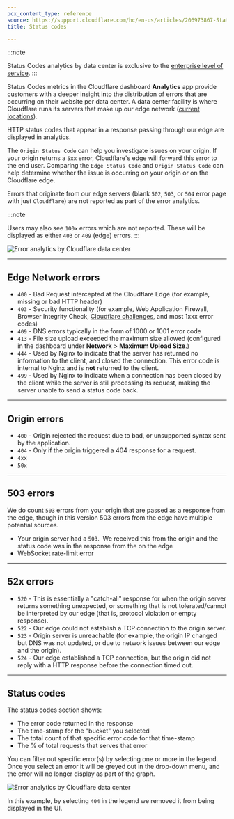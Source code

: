 ```yaml
---
pcx_content_type: reference
source: https://support.cloudflare.com/hc/en-us/articles/206973867-Status-code-metrics-in-Cloudflare-Site-Analytics
title: Status codes

---
```


:::note

Status Codes analytics by data center is exclusive to the [enterprise level of service](https://www.cloudflare.com/plans/enterprise/contact/). 
:::

Status Codes metrics in the Cloudflare dashboard **Analytics** app provide customers with a deeper insight into the distribution of errors that are occurring on their website per data center. A data center facility is where Cloudflare runs its servers that make up our edge network ([current locations](https://www.cloudflare.com/network/)).

HTTP status codes that appear in a response passing through our edge are displayed in analytics. 

The `Origin Status Code` can help you investigate issues on your origin. If your origin returns a `5xx` error, Cloudflare's edge will forward this error to the end user. Comparing the `Edge Status Code` and `Origin Status Code` can help determine whether the issue is occurring on your origin or on the Cloudflare edge.

Errors that originate from our edge servers (blank `502`, `503`, or `504` error page with just `Cloudflare`) are not reported as part of the error analytics.

:::note

Users may also see `100x` errors which are not reported. These will be displayed as either `403` or `409` (edge) errors. 
:::

![Error analytics by Cloudflare data center](~/assets/images/analytics/status-codes.png)

***

## Edge Network errors

* `400` - Bad Request intercepted at the Cloudflare Edge (for example, missing or bad HTTP header)
* `403` - Security functionality (for example, Web Application Firewall, Browser Integrity Check, [Cloudflare challenges](/waf/reference/cloudflare-challenges/), and most 1xxx error codes)
* `409` - DNS errors typically in the form of 1000 or 1001 error code
* `413` - File size upload exceeded the maximum size allowed (configured in the dashboard under **Network** > **Maximum Upload Size**.)
* `444` - Used by Nginx to indicate that the server has returned no information to the client, and closed the connection. This error code is internal to Nginx and is **not** returned to the client.
* `499` - Used by Nginx to indicate when a connection has been closed by the client while the server is still processing its request, making the server unable to send a status code back.

***

## Origin errors

* `400` - Origin rejected the request due to bad, or unsupported syntax sent by the application.
* `404` - Only if the origin triggered a 404 response for a request.
* `4xx`
* `50x`

***

## 503 errors

We do count `503` errors from your origin that are passed as a response from the edge, though in this version 503 errors from the edge have multiple potential sources.

* Your origin server had a `503`.  We received this from the origin and the status code was in the response from the on the edge
* WebSocket rate-limit error

***

## 52x errors

* `520` - This is essentially a "catch-all" response for when the origin server returns something unexpected, or something that is not tolerated/cannot be interpreted by our edge (that is, protocol violation or empty response).
* `522` - Our edge could not establish a TCP connection to the origin server.
* `523` - Origin server is unreachable (for example, the origin IP changed but DNS was not updated, or due to network issues between our edge and the origin).
* `524` - Our edge established a TCP connection, but the origin did not reply with a HTTP response before the connection timed out.

***

## Status codes

The status codes section shows:

* The error code returned in the response
* The time-stamp for the "bucket" you selected
* The total count of that specific error code for that time-stamp
* The % of total requests that serves that error

You can filter out specific error(s) by selecting one or more in the legend. Once you select an error it will be greyed out in the drop-down menu, and the error will no longer display as part of the graph.

![Error analytics by Cloudflare data center
](~/assets/images/support/hc-import-status_codes_error_by_data_center.png)

In this example, by selecting `404` in the legend we removed it from being displayed in the UI.
